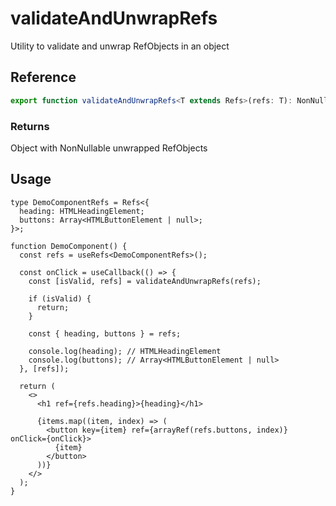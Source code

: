 
<Meta title="Hooks / useRefs/utils/validateAndUnwrapRefs" />

# validateAndUnwrapRefs

Utility to validate and unwrap RefObjects in an object

## Reference

```ts
export function validateAndUnwrapRefs<T extends Refs>(refs: T): NonNullableRecord<UnwrapRefs<T>>;
```

### Returns

Object with NonNullable unwrapped RefObjects

## Usage

```tsx
type DemoComponentRefs = Refs<{
  heading: HTMLHeadingElement;
  buttons: Array<HTMLButtonElement | null>;
}>;

function DemoComponent() {
  const refs = useRefs<DemoComponentRefs>();

  const onClick = useCallback(() => {
    const [isValid, refs] = validateAndUnwrapRefs(refs);

    if (isValid) {
      return;
    }

    const { heading, buttons } = refs;

    console.log(heading); // HTMLHeadingElement
    console.log(buttons); // Array<HTMLButtonElement | null>
  }, [refs]);

  return (
    <>
      <h1 ref={refs.heading}>{heading}</h1>

      {items.map((item, index) => (
        <button key={item} ref={arrayRef(refs.buttons, index)} onClick={onClick}>
          {item}
        </button>
      ))}
    </>
  );
}
```
